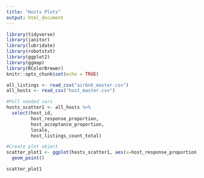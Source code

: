 ```yaml
---
title: "Hosts Plots"
output: html_document
---
```


```r
library(tidyverse)
library(janitor)
library(lubridate)
library(robotstxt)
library(ggplot2)
library(ggmap)
library(RColorBrewer)
knitr::opts_chunk$set(echo = TRUE)
```


```r
all_listings <- read_csv("airbnb_master.csv")
all_hosts <- read_csv("host_master.csv")
```

```r
#Pull needed vars
hosts_scatter1 <- all_hosts %>%
  select(host_id,
         host_response_proportion,
         host_acceptance_proportion,
         locale,
         host_listings_count_total)

#Create plot object
scatter_plot1 <- ggplot(hosts_scatter1, aes(x=host_response_proportion, y=host_acceptance_proportion)) +
  geom_point()

scatter_plot1
```


```r
```


```r
```


```r
```


